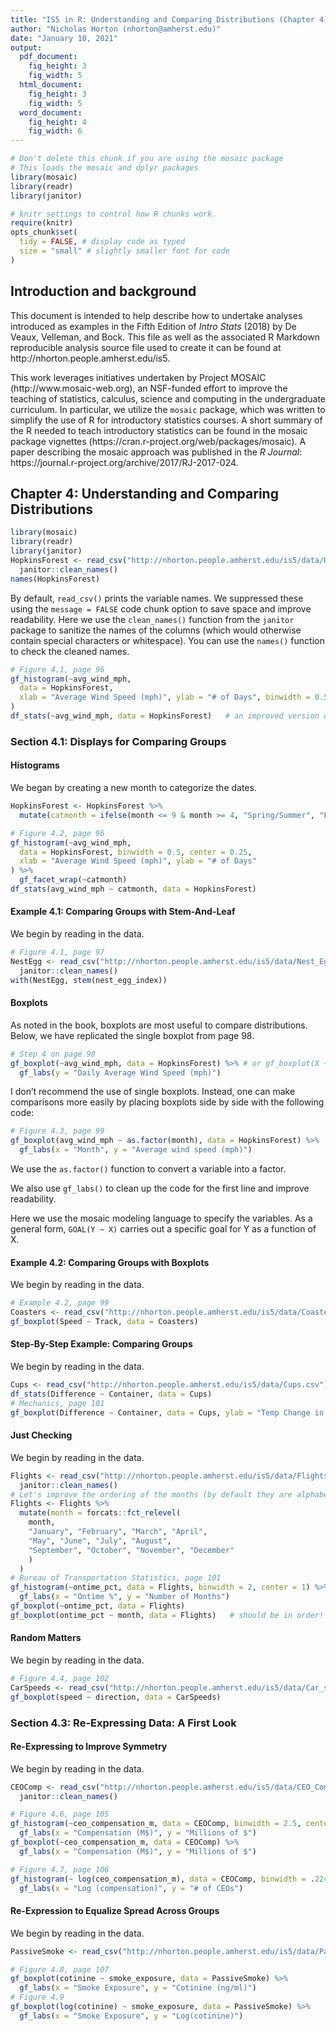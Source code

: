 ```yaml
---
title: "IS5 in R: Understanding and Comparing Distributions (Chapter 4)"
author: "Nicholas Horton (nhorton@amherst.edu)"
date: "January 10, 2021"
output: 
  pdf_document:
    fig_height: 3
    fig_width: 5
  html_document:
    fig_height: 3
    fig_width: 5
  word_document:
    fig_height: 4
    fig_width: 6
---
```



```r
# Don't delete this chunk if you are using the mosaic package
# This loads the mosaic and dplyr packages
library(mosaic)
library(readr)
library(janitor)
```

```r
# knitr settings to control how R chunks work.
require(knitr)
opts_chunk$set(
  tidy = FALSE, # display code as typed
  size = "small" # slightly smaller font for code
)
```

## Introduction and background 

This document is intended to help describe how to undertake analyses introduced as examples in the Fifth Edition of *Intro Stats* (2018) by De Veaux, Velleman, and Bock.
This file as well as the associated R Markdown reproducible analysis source file used to create it can be found at http://nhorton.people.amherst.edu/is5.

This work leverages initiatives undertaken by Project MOSAIC (http://www.mosaic-web.org), an NSF-funded effort to improve the teaching of statistics, calculus, science and computing in the undergraduate curriculum.
In particular, we utilize the `mosaic` package, which was written to simplify the use of R for introductory statistics courses.
A short summary of the R needed to teach introductory statistics can be found in the mosaic package vignettes (https://cran.r-project.org/web/packages/mosaic).
A paper describing the mosaic approach was published in the *R Journal*: https://journal.r-project.org/archive/2017/RJ-2017-024.

## Chapter 4: Understanding and Comparing Distributions

```r
library(mosaic)
library(readr)
library(janitor)
HopkinsForest <- read_csv("http://nhorton.people.amherst.edu/is5/data/Hopkins_Forest.csv") %>%
  janitor::clean_names()
names(HopkinsForest)
```

By default, `read_csv()` prints the variable names.
We suppressed these using the `message = FALSE` code chunk option to save space and improve readability.
Here we use the `clean_names()` function from the `janitor` package to sanitize the names of the columns (which would otherwise contain special characters or whitespace). You can use the `names()` function to check the cleaned names.

```r
# Figure 4.1, page 96
gf_histogram(~avg_wind_mph,
  data = HopkinsForest,
  xlab = "Average Wind Speed (mph)", ylab = "# of Days", binwidth = 0.5, center = 0.25
)
df_stats(~avg_wind_mph, data = HopkinsForest)   # an improved version of "favstats()"
```

### Section 4.1: Displays for Comparing Groups

#### Histograms

We began by creating a new month to categorize the dates.

```r
HopkinsForest <- HopkinsForest %>%
  mutate(catmonth = ifelse(month <= 9 & month >= 4, "Spring/Summer", "Fall/Winter"))
```

```r
# Figure 4.2, page 96
gf_histogram(~avg_wind_mph,
  data = HopkinsForest, binwidth = 0.5, center = 0.25,
  xlab = "Average Wind Speed (mph)", ylab = "# of Days"
) %>%
  gf_facet_wrap(~catmonth)
df_stats(avg_wind_mph ~ catmonth, data = HopkinsForest)
```

#### Example 4.1: Comparing Groups with Stem-And-Leaf

We begin by reading in the data.

```r
# Figure 4.1, page 97
NestEgg <- read_csv("http://nhorton.people.amherst.edu/is5/data/Nest_Egg_Index.csv") %>%
  janitor::clean_names()
with(NestEgg, stem(nest_egg_index))
```

#### Boxplots

As noted in the book, boxplots are most useful to compare distributions.
Below, we have replicated the single boxplot from page 98.

```r
# Step 4 on page 98
gf_boxplot(~avg_wind_mph, data = HopkinsForest) %>% # or gf_boxplot(X ~ 1)
  gf_labs(y = "Daily Average Wind Speed (mph)") 
```

I don't recommend the use of single boxplots.
Instead, one can make comparisons more easily by placing boxplots side by side with the following code: 

```r
# Figure 4.3, page 99
gf_boxplot(avg_wind_mph ~ as.factor(month), data = HopkinsForest) %>%
  gf_labs(x = "Month", y = "Average wind speed (mph)")
```

We use the `as.factor()` function to convert a variable into a factor.  
  
We also use `gf_labs()` to clean up the code for the first line and improve readability.  

Here we use the mosaic modeling language to specify the variables.  As a general form, `GOAL(Y ~ X)` carries out a specific goal for Y as a function of X.

#### Example 4.2: Comparing Groups with Boxplots

We begin by reading in the data.

```r
# Example 4.2, page 99
Coasters <- read_csv("http://nhorton.people.amherst.edu/is5/data/Coasters_2015.csv")
gf_boxplot(Speed ~ Track, data = Coasters)
```

#### Step-By-Step Example: Comparing Groups

We begin by reading in the data.

```r
Cups <- read_csv("http://nhorton.people.amherst.edu/is5/data/Cups.csv")
df_stats(Difference ~ Container, data = Cups)
# Mechanics, page 101
gf_boxplot(Difference ~ Container, data = Cups, ylab = "Temp Change in F")
```

#### Just Checking

We begin by reading in the data.

```r
Flights <- read_csv("http://nhorton.people.amherst.edu/is5/data/Flights_on_time_2016.csv") %>%
  janitor::clean_names()
# Let's improve the ordering of the months (by default they are alphabetical!)
Flights <- Flights %>%
  mutate(month = forcats::fct_relevel(
    month,
    "January", "February", "March", "April",
    "May", "June", "July", "August",
    "September", "October", "November", "December"
    )
  )
# Bureau of Transportation Statistics, page 101
gf_histogram(~ontime_pct, data = Flights, binwidth = 2, center = 1) %>%
  gf_labs(x = "Ontime %", y = "Number of Months")
gf_boxplot(~ontime_pct, data = Flights)
gf_boxplot(ontime_pct ~ month, data = Flights)   # should be in order!
```

#### Random Matters

We begin by reading in the data.

```r
# Figure 4.4, page 102
CarSpeeds <- read_csv("http://nhorton.people.amherst.edu/is5/data/Car_speeds.csv")
gf_boxplot(speed ~ direction, data = CarSpeeds)
```

### Section 4.3: Re-Expressing Data: A First Look

#### Re-Expressing to Improve Symmetry

We begin by reading in the data.

```r
CEOComp <- read_csv("http://nhorton.people.amherst.edu/is5/data/CEO_Compensation_2014.csv") %>%
  janitor::clean_names()
```

```r
# Figure 4.6, page 105
gf_histogram(~ceo_compensation_m, data = CEOComp, binwidth = 2.5, center = 2.5 / 2) %>%
  gf_labs(x = "Compensation (M$)", y = "Millions of $")
gf_boxplot(~ceo_compensation_m, data = CEOComp) %>%
  gf_labs(x = "Compensation (M$)", y = "Millions of $")

# Figure 4.7, page 106
gf_histogram(~ log(ceo_compensation_m), data = CEOComp, binwidth = .224, center = .112) %>%
  gf_labs(x = "Log (compensation)", y = "# of CEOs")
```

#### Re-Expression to Equalize Spread Across Groups

We begin by reading in the data.

```r
PassiveSmoke <- read_csv("http://nhorton.people.amherst.edu/is5/data/Passive_smoke.csv")
```

```r
# Figure 4.8, page 107
gf_boxplot(cotinine ~ smoke_exposure, data = PassiveSmoke) %>%
  gf_labs(x = "Smoke Exposure", y = "Cotinine (ng/ml)")
# Figure 4.9
gf_boxplot(log(cotinine) ~ smoke_exposure, data = PassiveSmoke) %>%
  gf_labs(x = "Smoke Exposure", y = "Log(cotinine)")
```
